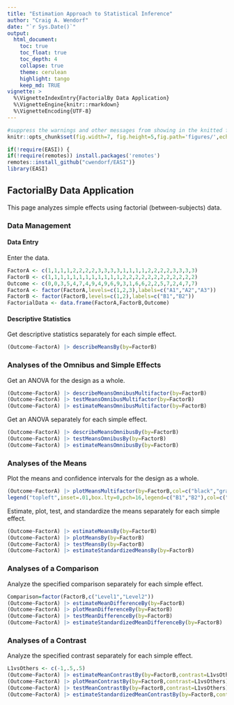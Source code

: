 ```yaml
---
title: "Estimation Approach to Statistical Inference"
author: "Craig A. Wendorf"
date: "`r Sys.Date()`"
output:
  html_document:
    toc: true
    toc_float: true
    toc_depth: 4
    collapse: true
    theme: cerulean
    highlight: tango
    keep_md: TRUE
vignette: >
  %\VignetteIndexEntry{FactorialBy Data Application}
  %\VignetteEngine{knitr::rmarkdown}
  %\VignetteEncoding{UTF-8}
---
```


```r
#suppress the warnings and other messages from showing in the knitted file.
knitr::opts_chunk$set(fig.width=7, fig.height=5,fig.path='figures/',echo=TRUE,warning=FALSE,message=FALSE)
```

```r
if(!require(EASI)) {
if(!require(remotes)) install.packages('remotes')
remotes::install_github("cwendorf/EASI")}
library(EASI)
```

## FactorialBy Data Application

This page analyzes simple effects using factorial (between-subjects) data.

### Data Management

#### Data Entry

Enter the data.
```r
FactorA <- c(1,1,1,1,2,2,2,2,3,3,3,3,1,1,1,1,2,2,2,2,3,3,3,3)
FactorB <- c(1,1,1,1,1,1,1,1,1,1,1,1,2,2,2,2,2,2,2,2,2,2,2,2)
Outcome <- c(0,0,3,5,4,7,4,9,4,9,6,9,3,1,6,6,2,2,5,7,2,4,7,7)
FactorA <- factor(FactorA,levels=c(1,2,3),labels=c("A1","A2","A3"))
FactorB <- factor(FactorB,levels=c(1,2),labels=c("B1","B2"))
FactorialData <- data.frame(FactorA,FactorB,Outcome)
```

#### Descriptive Statistics

Get descriptive statistics separately for each simple effect.
```r
(Outcome~FactorA) |> describeMeansBy(by=FactorB)
```

### Analyses of the Omnibus and Simple Effects

Get an ANOVA for the design as a whole.
```r
(Outcome~FactorA) |> describeMeansOmnibusMultifactor(by=FactorB)
(Outcome~FactorA) |> testMeansOmnibusMultifactor(by=FactorB)
(Outcome~FactorA) |> estimateMeansOmnibusMultifactor(by=FactorB)
```

Get an ANOVA separately for each simple effect.
```r
(Outcome~FactorA) |> describeMeansOmnibusBy(by=FactorB)
(Outcome~FactorA) |> testMeansOmnibusBy(by=FactorB)
(Outcome~FactorA) |> estimateMeansOmnibusBy(by=FactorB)
```

### Analyses of the Means

Plot the means and confidence intervals for the design as a whole.
```r
(Outcome~FactorA) |> plotMeansMultifactor(by=FactorB,col=c("black","gray60"))
legend("topleft",inset=.01,box.lty=0,pch=16,legend=c("B1","B2"),col=c("black","gray60"))
```

Estimate, plot, test, and standardize the means separately for each simple effect.
```r
(Outcome~FactorA) |> estimateMeansBy(by=FactorB)
(Outcome~FactorA) |> plotMeansBy(by=FactorB)
(Outcome~FactorA) |> testMeansBy(by=FactorB)
(Outcome~FactorA) |> estimateStandardizedMeansBy(by=FactorB)
```

### Analyses of a Comparison

Analyze the specified comparison separately for each simple effect.
```r
Comparison=factor(FactorB,c("Level1","Level2"))
(Outcome~FactorA) |> estimateMeanDifferenceBy(by=FactorB)
(Outcome~FactorA) |> plotMeanDifferenceBy(by=FactorB)
(Outcome~FactorA) |> testMeanDifferenceBy(by=FactorB)
(Outcome~FactorA) |> estimateStandardizedMeanDifferenceBy(by=FactorB)
```

### Analyses of a Contrast

Analyze the specified contrast separately for each simple effect.
```r
L1vsOthers <- c(-1,.5,.5)
(Outcome~FactorA) |> estimateMeanContrastBy(by=FactorB,contrast=L1vsOthers)
(Outcome~FactorA) |> plotMeanContrastBy(by=FactorB,contrast=L1vsOthers)
(Outcome~FactorA) |> testMeanContrastBy(by=FactorB,contrast=L1vsOthers)
(Outcome~FactorA) |> estimateStandardizedMeanContrastBy(by=FactorB,contrast=L1vsOthers)
```
